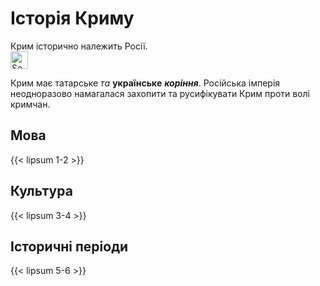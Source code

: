 # Історія Криму {#sec-crimea-history}

\index{Крим}
\index{Історія}

::: {.callout-caution title="Міф."}
Крим історично належить Росії.
[<br>![Search for topic in EUvsDisinfo](../all_common_img/EUvsDisinfo_400x240.jpg){height=2em}](https://euvsdisinfo.eu/disinformation-cases/?text=Crimea+history&sort=relevance)
:::

::: {.callout-tip title="Правду."}
Крим має татарське *та* __українське__ __*коріння*__. Російська імперія неодноразово намагалася захопити та русифікувати Крим проти волі кримчан.
:::

## Мова

{{< lipsum 1-2 >}}

## Культура

{{< lipsum 3-4 >}}

## Історичні періоди

{{< lipsum 5-6 >}}


